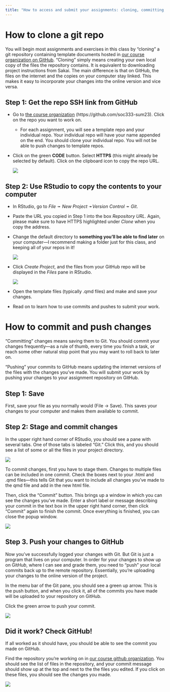 ```yaml
---
title: "How to access and submit your assignments: cloning, committing, and pushing"
---
```


# How to clone a git repo

You will begin most assignments and exercises in this class by "cloning" a git repository containing template documents hosted in [our course organization on GitHub](https://github.com/soc333-sum23). "Cloning" simply means creating your own local copy of the files the repository contains. It is equivalent to downloading project instructions from Sakai. The main difference is that on GitHub, the files on the internet and the copies on your computer stay linked. This makes it easy to incorporate your changes into the online version and vice versa.

## Step 1: Get the repo SSH link from GitHub

-   Go to [the course organization](https://github.com/soc333-sum23) (https://github.com/soc333-sum23). Click on the repo you want to work on.

    -   ::: callout-important
        For each assignment, you will see a template repo and your individual repo. Your individual repo will have your name appended on the end. You should clone your individual repo. You will not be able to push changes to template repos.
        :::

-   Click on the green **CODE** button. Select **HTTPS** (this might already be selected by default). Click on the clipboard icon to copy the repo URL.

    ![](images/computingimages/clone.png)

## Step 2: Use RStudio to copy the contents to your computer

-   In RStudio, go to *File* ➛ *New Project* ➛*Version Control* ➛ *Git*.

-   Paste the URL you copied in Step 1 into the box *Repository URL*. Again, please make sure to have HTTPS highlighted under *Clone* when you copy the address.

-   Change the default directory to **something you'll be able to find later** on your computer---I recommend making a folder just for this class, and keeping all of your repos in it!

    ![](images/computingimages/clonelocal.png)

-   Click *Create Project*, and the files from your GitHub repo will be displayed in the *Files* pane in RStudio.

    ![](images/computingimages/yourfiles.png)

-   Open the template files (typically .qmd files) and make and save your changes.

-   Read on to learn how to use commits and pushes to submit your work.

# How to commit and push changes

"Committing" changes means saving them to Git. You should commit your changes frequently---as a rule of thumb, every time you finish a task, or reach some other natural stop point that you may want to roll back to later on.

"Pushing" your commits to GitHub means updating the internet versions of the files with the changes you've made. You will submit your work by pushing your changes to your assignment repository on GitHub.

## Step 1: Save

First, save your file as you normally would (File -\> Save). This saves your changes to your computer and makes them available to commit.

## Step 2: Stage and commit changes

In the upper right hand corner of RStudio, you should see a pane with several tabs. One of those tabs is labeled "Git." Click this, and you should see a list of some or all the files in your project directory.

![](images/computingimages/git_pane.png)

To commit changes, first you have to stage them. Changes to multiple files can be included in one commit. Check the boxes next to your .html and .qmd files---this tells Git that you want to include all changes you've made to the qmd file and add in the new html file.

Then, click the "Commit" button. This brings up a window in which you can see the changes you've made. Enter a short label or message describing your commit in the text box in the upper right hand corner, then click "Commit" again to finish the commit. Once everything is finished, you can close the popup window.

![](images/computingimages/commit.png)

## Step 3. Push your changes to GitHub

Now you've successfully logged your changes with Git. But Git is just a program that lives on your computer. In order for your changes to show up on Git*Hub*, where I can see and grade them, you need to "push" your local commits back up to the remote repository. Essentially, you're uploading your changes to the online version of the project.

In the menu bar of the Git pane, you should see a green up arrow. This is the push button, and when you click it, all of the commits you have made will be uploaded to your repository on GitHub.

Click the green arrow to push your commit.

![](images/computingimages/push.png)

## Did it work? Check GitHub!

If all worked as it should have, you should be able to see the commit you made on GitHub.

Find the repository you're working on in [our course github organization](https://github.com/soc333-sum23). You should see the list of files in the repository, and your commit message should show up at the top and next to the the files you edited. If you click on these files, you should see the changes you made.

![](images/computingimages/successful_commit.png)
